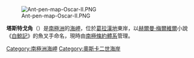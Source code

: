 [[Image:Ant-pen-map-Oscar-II.PNG|thumb]]

{{coord|65|44|S|62|9|W|display=title}}

'''塔斯特戈角'''（{{lang-en|Tashtego Point}}）是[[南極洲|南極洲]]的[[海岬|海岬]]，位於[[葛拉漢地|葛拉漢地]]東岸，以[[赫爾曼·梅爾維爾|赫爾曼·梅爾維爾]]小說《[[白鯨記|白鯨記]]》的魚叉手命名，現時由[[南極條約體系|南極條約體系]]管理。

{{DEFAULTSORT:Tashtego Point}}
[[Category:南極洲海岬|Category:南極洲海岬]]
[[Category:奧斯卡二世海岸|Category:奧斯卡二世海岸]]


{{OscarIICoast-geo-stub}}